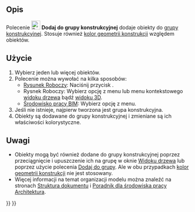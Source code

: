 <languages/>

{{Docnav/pl
|[[Draft_AddToGroup/pl|Dodaj do grupy]]
|[[Draft_ToggleDisplayMode/pl|Przełącz wyświetlanie]]
|[[Draft_Workbench/pl|środowisko pracy Rysunek Roboczy]]
|IconL=Draft_AddToGroup.svg
|IconR=Draft_ToggleDisplayMode.svg
|IconC=Workbench_Draft.svg
}}

{{GuiCommand/pl
|Name=Draft AddConstruction
|Name/pl=Rysunek Roboczy: Dodaj do grupy konstrukcyjnej
|MenuLocation=Narzędzia → Dodaj do grupy konstrukcyjnej
|Workbenches=[[Draft_Workbench/pl|Rysunek Roboczy]], [[BIM_Workbench/pl|BIM]]
|Version=0.17
|SeeAlso=[[Draft_ToggleConstructionMode/pl|Przełącz tryb konstrukcyjny]], [[Draft_AddToGroup/pl|Dodaj do grupy]]
}}

<span id="Description"></span>
==Opis==

Polecenie [[Image:Draft_AddConstruction.svg|24px]] '''Dodaj do grupy konstrukcyjnej''' dodaje obiekty do [[Draft_ToggleConstructionMode/pl|grupy konstrukcyjnej]]. Stosuje również [[Draft_ToggleConstructionMode/pl#Ustawienia|kolor geometrii konstrukcji]] względem obiektów.

<span id="Usage"></span>
==Użycie==

# Wybierz jeden lub więcej obiektów.
# Polecenie można wywołać na kilka sposobów:
#* [[Draft_Workbench/pl|Rysunek Roboczy]]: Naciśnij przycisk {{Button|[[Image:Draft_AddConstruction.svg|16px]] '''Dodaj do grupy konstrukcyjnej'''}}.
#* Rysnek Roboczy: Wybierz opcję {{MenuCommand|Narzędzia → [[Image:Draft_AddConstruction.svg|16px]] Dodaj do grupy konstrukcyjnej}} z menu lub menu kontekstowego [[Tree_view/pl|widoku drzewa]] bądź [[3D_view/pl|widoku 3D]].
#* [[BIM_Workbench/pl|Środowisko pracy BIM]]: Wybierz opcję {{MenuCommand|Narzędzia → [[Image:Draft_AddConstruction.svg|16px]] Dodaj do grupy konstrukcyjnej}} z menu.
# Jeśli nie istnieje, najpierw tworzona jest grupa konstrukcyjna.
# Obiekty są dodawane do grupy konstrukcyjnej i zmieniane są ich właściwości kolorystyczne.

<span id="Notes"></span>
==Uwagi==

* Obiekty mogą być również dodane do grupy konstrukcyjnej poprzez przeciągnięcie i upuszczenie ich na grupę w oknie [[Tree_view/pl|Widoku drzewa]] lub poprzez użycie polecenia [[Draft_AddToGroup/pl|Dodaj do grupy]]. Ale w obu przypadkach [[Draft_ToggleConstructionMode/pl#Ustawienia|kolor geometrii konstrukcji]] nie jest stosowany.
* Więcej informacji na temat organizacji modelu można znaleźć na stronach [[Document_structure/pl|Struktura dokumentu]] i [[Arch_tutorial/pl#Porządkowanie_modelu|Poradnik dla środowiska pracy Architektura]].


{{Docnav/pl
|[[Draft_AddToGroup/pl|Dodaj do grupy]]
|[[Draft_ToggleDisplayMode/pl|Przełącz wyświetlanie]]
|[[Draft_Workbench/pl|środowisko pracy Rysunek Roboczy]]
|IconL=Draft_AddToGroup.svg
|IconR=Draft_ToggleDisplayMode.svg
|IconC=Workbench_Draft.svg
}}

{{Draft Tools navi{{#translation:}}}}
{{Userdocnavi{{#translation:}}}}
